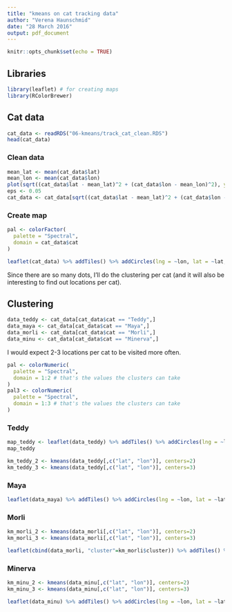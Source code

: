 ```yaml
---
title: "kmeans on cat tracking data"
author: "Verena Haunschmid"
date: "28 March 2016"
output: pdf_document
---
```


```r
knitr::opts_chunk$set(echo = TRUE)
```

## Libraries

```r
library(leaflet) # for creating maps
library(RColorBrewer)
```

## Cat data

```r
cat_data <- readRDS("06-kmeans/track_cat_clean.RDS")
head(cat_data)
```

### Clean data

```r
mean_lat <- mean(cat_data$lat)
mean_lon <- mean(cat_data$lon)
plot(sqrt((cat_data$lat - mean_lat)^2 + (cat_data$lon - mean_lon)^2), ylab="Distance to mean") # euclidean distance
eps <- 0.05
cat_data <- cat_data[sqrt((cat_data$lat - mean_lat)^2 + (cat_data$lon - mean_lon)^2) < eps, ]
```

### Create map

```r
pal <- colorFactor(
  palette = "Spectral",
  domain = cat_data$cat
)
```

```r
leaflet(cat_data) %>% addTiles() %>% addCircles(lng = ~lon, lat = ~lat, color=~pal(cat), radius = 2) %>% addLegend("topright", pal=pal, values=~cat, title="Cat")
```

Since there are so many dots, I'll do the clustering per cat (and it will also be interesting to find out locations per cat).

## Clustering

```r
data_teddy <- cat_data[cat_data$cat == "Teddy",]
data_maya <- cat_data[cat_data$cat == "Maya",]
data_morli <- cat_data[cat_data$cat == "Morli",]
data_minu <- cat_data[cat_data$cat == "Minerva",]
```

I would expect 2-3 locations per cat to be visited more often.

```r
pal <- colorNumeric(
  palette = "Spectral",
  domain = 1:2 # that's the values the clusters can take
)
pal3 <- colorNumeric(
  palette = "Spectral",
  domain = 1:3 # that's the values the clusters can take
)
```


### Teddy

```r
map_teddy <- leaflet(data_teddy) %>% addTiles() %>% addCircles(lng = ~lon, lat = ~lat, radius = 2)
map_teddy
```

```r
km_teddy_2 <- kmeans(data_teddy[,c("lat", "lon")], centers=2)
km_teddy_3 <- kmeans(data_teddy[,c("lat", "lon")], centers=3)
```

### Maya

```r
leaflet(data_maya) %>% addTiles() %>% addCircles(lng = ~lon, lat = ~lat, radius = 2)
```

### Morli

```r
km_morli_2 <- kmeans(data_morli[,c("lat", "lon")], centers=2)
km_morli_3 <- kmeans(data_morli[,c("lat", "lon")], centers=3)
```

```r
leaflet(cbind(data_morli, "cluster"=km_morli$cluster)) %>% addTiles() %>% addCircles(lng = ~lon, lat = ~lat, radius = 2, color=~pal(cluster))
```

### Minerva

```r
km_minu_2 <- kmeans(data_minu[,c("lat", "lon")], centers=2)
km_minu_3 <- kmeans(data_minu[,c("lat", "lon")], centers=3)
```

```r
leaflet(data_minu) %>% addTiles() %>% addCircles(lng = ~lon, lat = ~lat, radius = 2)
```
